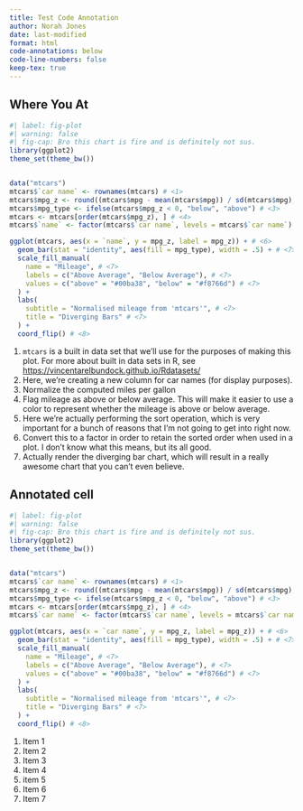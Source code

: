 ```yaml
---
title: Test Code Annotation
author: Norah Jones
date: last-modified
format: html
code-annotations: below
code-line-numbers: false
keep-tex: true
---
```


## Where You At

```r
#| label: fig-plot
#| warning: false
#| fig-cap: Bro this chart is fire and is definitely not sus.
library(ggplot2)
theme_set(theme_bw())


data("mtcars")
mtcars$`car name` <- rownames(mtcars) # <1>
mtcars$mpg_z <- round((mtcars$mpg - mean(mtcars$mpg)) / sd(mtcars$mpg), 2) # <2>
mtcars$mpg_type <- ifelse(mtcars$mpg_z < 0, "below", "above") # <3>
mtcars <- mtcars[order(mtcars$mpg_z), ] # <4>
mtcars$`name` <- factor(mtcars$`car name`, levels = mtcars$`car name`) # <5>

ggplot(mtcars, aes(x = `name`, y = mpg_z, label = mpg_z)) + # <6>
  geom_bar(stat = "identity", aes(fill = mpg_type), width = .5) + # <7>
  scale_fill_manual(
    name = "Mileage", # <7>
    labels = c("Above Average", "Below Average"), # <7>
    values = c("above" = "#00ba38", "below" = "#f8766d") # <7>
  ) +
  labs(
    subtitle = "Normalised mileage from 'mtcars'", # <7>
    title = "Diverging Bars" # <7>
  ) +
  coord_flip() # <8>
```

1. `mtcars` is a built in data set that we'll use for the purposes of making this plot. For more about built in data sets in R, see <https://vincentarelbundock.github.io/Rdatasets/>
2. Here, we're creating a new column for car names (for display purposes).
3. Normalize the computed miles per gallon
4. Flag mileage as above or below average. This will make it easier to use a color to represent whether the mileage is above or below average.
5. Here we're actually performing the sort operation, which is very important for a bunch of reasons that I'm not going to get into right now.
6. Convert this to a factor in order to retain the sorted order when used in a plot. I don't know what this means, but its all good.
7. Actually render the diverging bar chart, which will result in a really awesome chart that you can't even believe.

## Annotated cell

```r
#| label: fig-plot
#| warning: false
#| fig-cap: Bro this chart is fire and is definitely not sus.
library(ggplot2)
theme_set(theme_bw())


data("mtcars")
mtcars$`car name` <- rownames(mtcars) # <1>
mtcars$mpg_z <- round((mtcars$mpg - mean(mtcars$mpg)) / sd(mtcars$mpg), 2) # <2>
mtcars$mpg_type <- ifelse(mtcars$mpg_z < 0, "below", "above") # <3>
mtcars <- mtcars[order(mtcars$mpg_z), ] # <4>
mtcars$`car name` <- factor(mtcars$`car name`, levels = mtcars$`car name`) # <5>

ggplot(mtcars, aes(x = `car name`, y = mpg_z, label = mpg_z)) + # <6>
  geom_bar(stat = "identity", aes(fill = mpg_type), width = .5) + # <7>
  scale_fill_manual(
    name = "Mileage", # <7>
    labels = c("Above Average", "Below Average"), # <7>
    values = c("above" = "#00ba38", "below" = "#f8766d") # <7>
  ) +
  labs(
    subtitle = "Normalised mileage from 'mtcars'", # <7>
    title = "Diverging Bars" # <7>
  ) + 
  coord_flip() # <8>
```

1. Item 1
2. Item 2
3. Item 3
4. Item 4
5. item 5
6. Item 6
7. Item 7